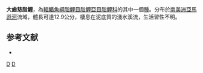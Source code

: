 {{Speciesbox 
| taxon = Piabucus dentatus
| status = NE
| status_system = IUCN3.1
| authority =  [[Koelreuter|Koelreuter]], 1763
| synonyms = *''Trutta dentata''<br /><small>Koelreuter, 1763</small>
*''Salmo argentinus''<br /><small>Linnaeus, 1766</small>
}}
'''大齒慈脂鯉'''，為[[輻鰭魚綱|輻鰭魚綱]][[脂鯉目|脂鯉目]][[脂鯉亞目|脂鯉亞目]][[脂鯉科|脂鯉科]]的其中一個[[種|種]]。分布於[[南美洲|南美洲]][[亞馬遜河|亞馬遜河]]流域，體長可達12.9公分，棲息在泥底質的淺水溪流，生活習性不明。

==参考文献==
{{refbegin}}
*{{FishBase_species|genus=Piabucus|species=dentatus|year=2014|month=1}}
{{refend}}

{{Taxonbar|from=Q2448011}}

[[Category:慈脂鯉屬|D]]
[[Category:1763年描述的鱼类|D]]


{{魚類小作品}}